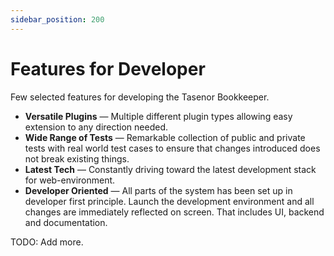 ```yaml
---
sidebar_position: 200
---
```

# Features for Developer

Few selected features for developing the Tasenor Bookkeeper.

* **Versatile Plugins** — Multiple different plugin types allowing easy extension to any direction needed.
* **Wide Range of Tests** — Remarkable collection of public and private tests with real world test cases to ensure that changes introduced does not break existing things.
* **Latest Tech** — Constantly driving toward the latest development stack for web-environment.
* **Developer Oriented** — All parts of the system has been set up in developer first principle. Launch the development environment and all changes are immediately reflected on screen. That includes UI, backend and documentation.

TODO: Add more.
